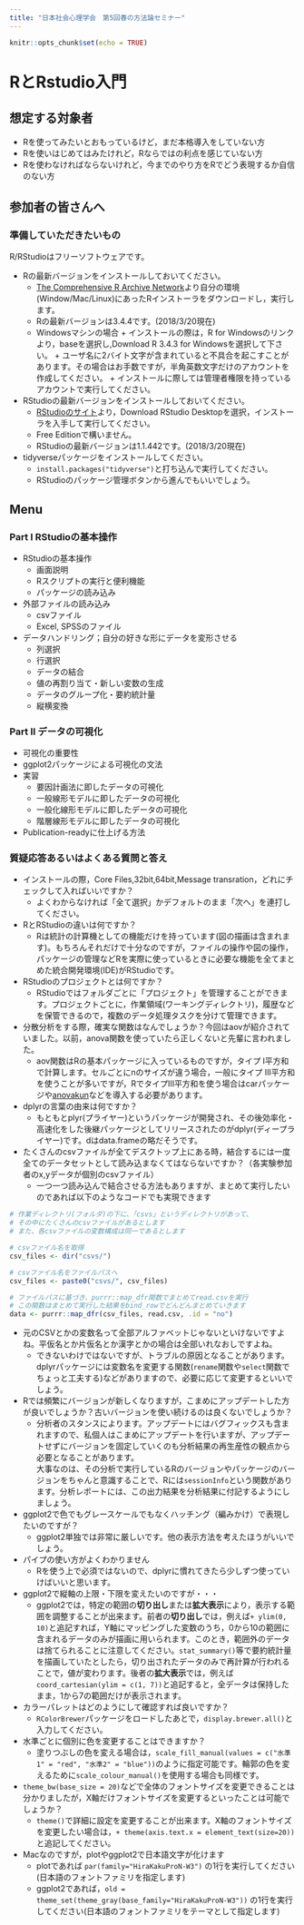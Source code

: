 ```yaml
---
title: "日本社会心理学会　第5回春の方法論セミナー"
---
```


```r
knitr::opts_chunk$set(echo = TRUE)
```

# RとRstudio入門

## 想定する対象者

+ Rを使ってみたいとおもっているけど，まだ本格導入をしていない方
+ Rを使いはじめてはみたけれど，Rならではの利点を感じていない方
+ Rを使わなければならないけれど，今までのやり方をRでどう表現するか自信のない方

## 参加者の皆さんへ

### 準備していただきたいもの

R/RStudioはフリーソフトウェアです。

+ Rの最新バージョンをインストールしておいてください。
  	+ [The Comprehensive R Archive Network](https://cran.r-project.org)より自分の環境(Window/Mac/Linux)にあったRインストーラをダウンロードし，実行します。
  	+ Rの最新バージョンは3.4.4です。(2018/3/20現在)
  	+ Windowsマシンの場合
    		+ インストールの際は，R for Windowsのリンクより，baseを選択し,Download R 3.4.3 for Windowsを選択して下さい。
    		+ ユーザ名に2バイト文字が含まれていると不具合を起こすことがあります。その場合はお手数ですが，半角英数文字だけのアカウントを作成してください。
    		+ インストールに際しては管理者権限を持っているアカウントで実行してください。
+ RStudioの最新バージョンをインストールしておいてください。
  	+ [RStudioのサイト](https://www.rstudio.com)より，Download RStudio Desktopを選択，インストーラを入手して実行してください。
  	+ Free Editionで構いません。
  	+ RStudioの最新バージョンは1.1.442です。(2018/3/20現在)
	

+ tidyverseパッケージをインストールしてください。
    + `install.packages("tidyverse")`と打ち込んで実行してください。
    + RStudioのパッケージ管理ボタンから進んでもいいでしょう。
	
## Menu

### Part I RStudioの基本操作

+ RStudioの基本操作
    + 画面説明
    + Rスクリプトの実行と便利機能
  	+ パッケージの読み込み
+ 外部ファイルの読み込み
    + csvファイル
    + Excel, SPSSのファイル
+ データハンドリング；自分の好きな形にデータを変形させる
  	+ 列選択
  	+ 行選択
  	+ データの結合
  	+ 値の再割り当て・新しい変数の生成
  	+ データのグループ化・要約統計量
  	+ 縦横変換


### Part II データの可視化

+ 可視化の重要性 
+ ggplot2パッケージによる可視化の文法
+ 実習
    + 要因計画法に即したデータの可視化
    + 一般線形モデルに即したデータの可視化
    + 一般化線形モデルに即したデータの可視化
    + 階層線形モデルに即したデータの可視化
+ Publication-readyに仕上げる方法

### 質疑応答あるいはよくある質問と答え

+ インストールの際，Core Files,32bit,64bit,Message transration，どれにチェックして入ればいいですか？
    + よくわからなければ「全て選択」かデフォルトのまま「次へ」を連打してください。
+ RとRStudioの違いは何ですか？
    + Rは統計の計算機としての機能だけを持っています(図の描画は含まれます)。もちろんそれだけで十分なのですが，ファイルの操作や図の操作，パッケージの管理などRを実際に使っているときに必要な機能を全てまとめた統合開発環境(IDE)がRStudioです。
+ RStudioのプロジェクトとは何ですか？
    + RStudioではフォルダごとに「プロジェクト」を管理することができます。プロジェクトごとに，作業領域(ワーキングディレクトリ)，履歴などを保管できるので，複数のデータ処理タスクを分けて管理できます。
+ 分散分析をする際，確実な関数はなんでしょうか？今回はaovが紹介されていました。以前，anova関数を使っていたら正しくないと先輩に言われました。
    + aov関数はRの基本パッケージに入っているものですが，タイプ I平方和で計算します。セルごとにnのサイズが違う場合，一般にタイプ III平方和を使うことが多いですが，RでタイプIII平方和を使う場合はcarパッケージや[anovakun](http://riseki.php.xdomain.jp/index.php?ANOVA君)などを導入する必要があります。
+ dplyrの言葉の由来は何ですか？
    + もともとplyr(プライヤー)というパッケージが開発され、その後効率化・高速化をした後継パッケージとしてリリースされたのがdplyr(ディープライヤー)です。dはdata.frameの略だそうです。
+ たくさんのcsvファイルが全てデスクトップ上にある時，結合するには一度全てのデータセットとして読み込まなくてはならないですか？（各実験参加者のx,yデータが個別のcsvファイル）
    + 一つ一つ読み込んで結合させる方法もありますが、まとめて実行したいのであれば以下のようなコードでも実現できます
    
```r
# 作業ディレクトリ(フォルダ)の下に、「csvs」というディレクトリがあって、
# その中にたくさんのcsvファイルがあるとします
# また、各csvファイルの変数構成は同一であるとします

# csvファイル名を取得
csv_files <- dir("csvs/")

# csvファイル名をファイルパスへ
csv_files <- paste0("csvs/", csv_files)

# ファイルパスに基づき、purrr::map_dfr関数でまとめてread.csvを実行
# この関数はまとめて実行した結果をbind_rowでどんどんまとめていきます
data <- purrr::map_dfr(csv_files, read.csv, .id = "no")
```

+ 元のCSVとかの変数名って全部アルファベットじゃないといけないですよね。平仮名とか片仮名とか漢字とかの場合は全部いれなおしですよね。
    + できないわけではないですが、トラブルの原因となることがあります。dplyrパッケージには変数名を変更する関数(`rename`関数や`select`関数でちょっと工夫する)などがありますので、必要に応じて変更するといいでしょう。
+ Rでは頻繁にバージョンが新しくなりますが，こまめにアップデートした方が良いでしょうか？古いバージョンを使い続けるのは良くないでしょうか？
    + 分析者のスタンスによります。アップデートにはバグフィックスも含まれますので、私個人はこまめにアップデートを行いますが、アップデートせずにバージョンを固定していくのも分析結果の再生産性の観点から必要となることがあります。  
    大事なのは、その分析で実行しているRのバージョンやパッケージのバージョンをちゃんと意識することで、Rには`sessionInfo`という関数があります。分析レポートには、この出力結果を分析結果に付記するようにしましょう。
+ ggplot2で色でもグレースケールでもなくハッチング（編みかけ）で表現したいのですが？
    + ggplot2単独では非常に厳しいです。他の表示方法を考えたほうがいいでしょう。
+ パイプの使い方がよくわかりません
    + Rを使う上で必須ではないので、dplyrに慣れてきたら少しずつ使っていけばいいと思います。
+ ggplot2で縦軸の上限・下限を変えたいのですが・・・
    + ggplot2では，特定の範囲の**切り出し**または**拡大表示**により，表示する範囲を調整することが出来ます。前者の**切り出し**では，例えば`+ ylim(0, 10)`と追記すれば，Y軸にマッピングした変数のうち，0から10の範囲に含まれるデータのみが描画に用いられます。このとき，範囲外のデータは捨てられることに注意してください。`stat_summary()`等で要約統計量を描画していたとしたら，切り出されたデータのみで再計算が行われることで，値が変わります。後者の**拡大表示**では，例えば`coord_cartesian(ylim = c(1, 7))`と追記すると，全データは保持したまま，1から7の範囲だけが表示されます。
+ カラーパレットはどのようにして確認すれば良いですか？
    + `RColorBrewer`パッケージをロードしたあとで，`display.brewer.all()`と入力してください。
+ 水準ごとに個別に色を変更することはできますか？
    + 塗りつぶしの色を変える場合は，`scale_fill_manual(values = c("水準1" = "red", "水準2" = "blue"))`のように指定可能です。輪郭の色を変えるために`scale_colour_manual()`を使用する場合も同様です。
+ `theme_bw(base_size = 20)`などで全体のフォントサイズを変更できることは分かりましたが，X軸だけフォントサイズを変更するといったことは可能でしょうか？
    + `theme()`で詳細に設定を変更することが出来ます。X軸のフォントサイズを変更したい場合は，`+ theme(axis.text.x = element_text(size=20))`と追記してください。
+ Macなのですが，plotやggplot2で日本語文字が化けます
    + plotであれば `par(family="HiraKakuProN-W3")` の1行を実行してください(日本語のフォントファミリを指定します)
    + ggplot2であれば，`old = theme_set(theme_gray(base_family="HiraKakuProN-W3"))` の1行を実行してください(日本語のフォントファミリをテーマとして指定します)

